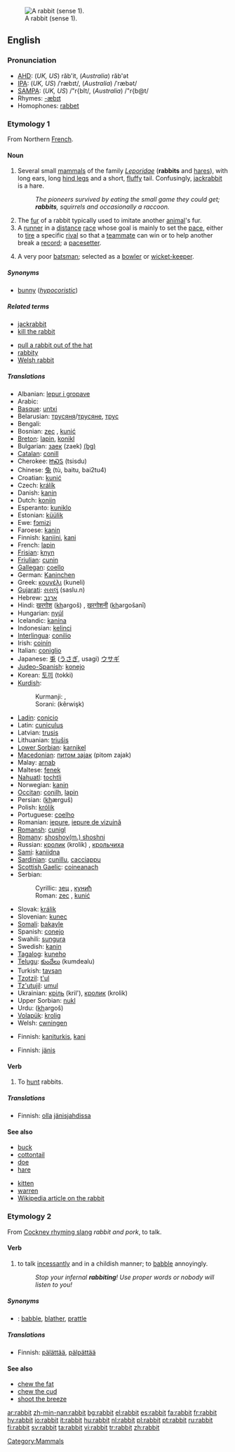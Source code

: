 [[Image:Sylvilagus floridanus 14136.JPG|thumb|A rabbit (sense 1).]]
==English==
{{wikipedia}}
{{wikipedia|Leporidae}}

===Pronunciation===
*[[w:AHD|AHD]]: (''UK, US'') răb'it, (''Australia'') răb'ət
*[[w:IPA|IPA]]: (''UK, US'') /ˈræbɪt/, (''Australia'') /ˈræbət/
*[[w:SAMPA|SAMPA]]: (''UK, US'') /"r{bIt/, (''Australia'') /"r{b@t/
*Rhymes: [[Rhymes:English:-æbɪt|-æbɪt]]
*Homophones: [[rabbet]]

===Etymology 1===
From Northern [[French]].

====Noun====
{{en-noun}}

# Several small [[mammal]]s of the family ''[[Leporidae]]'' ('''rabbits''' and [[hare]]s), with long ears, long [[hind leg]]s and a short, [[fluffy]] tail. Confusingly, [[jackrabbit]] is a hare.
#:''The pioneers survived by eating the small game they could get; '''rabbits''', squirrels and occasionally a raccoon.''
# The [[fur]] of a rabbit typically used to imitate another [[animal]]'s fur.
# A [[runner]] in a [[distance]] [[race]] whose goal is mainly to set the [[pace]], either to [[tire]] a specific [[rival]] so that a [[teammate]] can win or to help another break a [[record]]; a [[pacesetter]].
# {{cricket}} A very poor [[batsman]]; selected as a [[bowler]] or [[wicket-keeper]].

=====Synonyms=====
*[[bunny]] (''[[hypocoristic]]'')

=====Related terms=====
{{top2}}
*[[jackrabbit]]
*[[kill the rabbit]]
{{mid2}}
*[[pull a rabbit out of the hat]]
*[[rabbity]]
*[[Welsh rabbit]]
{{bottom}}

=====Translations=====
{{trans-top|mammal}}
*Albanian: [[lepur i gropave]]
*Arabic: {{ARchar|[[ارنب|أرْنَب]]}}
*[[Basque]]: [[untxi]]
*Belarusian: [[трусяня]]/[[трусяне]], [[трус]]
*Bengali: {{BNchar|[[খরেগাশ]]}}
*Bosnian: [[zec#Bosnian|zec]] {{m}}, [[kunić#Bosnian|kunić]] {{m}}
*[[Breton]]: [[lapin]], [[konikl]]
*Bulgarian: [[заек]] (zaek) [[:bg:заек|(bg)]]
*[[Catalan]]: [[conill]]
*Cherokee: [[ᏥᏍᏚ]] (tsisdu)
*Chinese: [[兔]] (tù, baitu, bai2tu4)
*Croatian: [[kunić#Croatian|kunić]] {{m}}
*Czech: [[králík]]
*Danish: [[kanin]] {{c}}
*Dutch: [[konijn]] {{n}}
*Esperanto: [[kuniklo]]
*Estonian: [[küülik]]
*Ewe: [[fɔmizi]]
*Faroese: [[kanin]]
*Finnish: [[kaniini]], [[kani]]
*French: [[lapin]] {{m}}
*[[Frisian]]: [[knyn]]
*[[Friulian]]: [[cunin]]
*[[Gallegan]]: [[coello]]
*German: [[Kaninchen]] {{n}}
*Greek: [[κουνέλι]] (kuneli) {{n}}
*[[Gujarati]]: [[સસલું]] (saslu.n)
*Hebrew: [[ארנב]]
*Hindi: [[ख़रगोश]] (<u>kh</u>argoš) {{m}}, [[ख़रगोशनी]] (<u>kh</u>argošanī) {{f}}
*Hungarian: [[nyúl]]
*Icelandic: [[kanína]]
*Indonesian: [[kelinci]]
*[[Interlingua]]: [[conilio]]
*Irish: [[coinín]]
*Italian: [[coniglio]] {{m}}
*Japanese: [[兎]] ([[うさぎ]], usagi) [[ウサギ]]
*[[Judeo-Spanish]]: [[konejo]]
*Korean: [[토끼]] (tokki)
*[[Kurdish]]:
*:Kurmanji: {{t|ku|kêroşk}}, {{t|ku|xirrnîfk}}
*:Sorani: {{KUchar|[[که‌روێشک]]}} (kêrwişk)
{{trans-mid}}
*[[Ladin]]: [[conicio]]
*Latin: [[cuniculus]] {{m}}
*Latvian: [[trusis]]
*Lithuanian: [[triušis]]
*[[Lower Sorbian]]: [[karnikel]]
*[[Macedonian]]: [[питом заjак]] (pitom zajak)
*Malay: [[arnab]]
*Maltese: [[fenek]]
*[[Nahuatl]]: [[tochtli]]
*Norwegian: [[kanin]] {{m}}
*[[Occitan]]: [[conilh]], [[lapin]]
*Persian: {{FAchar|[[خرگوش#Persian|خرگوش]]}} (<u>kh</u>ærguš)
*Polish: [[królik]]
*Portuguese: [[coelho]] {{m}}
*Romanian: [[iepure]], [[iepure de vizuină]]
*[[Romansh]]: [[cunigl]]
*[[Romany]]: [[shoshoy(m.) shoshni]] {{f}}
*Russian: [[кролик]] (krolik) {{m}}, [[крольчиха]] {{f}}
*[[Sami]]: [[kaniidna]]
*[[Sardinian]]: [[cunillu]], [[cacciappu]]
*[[Scottish Gaelic]]: [[coineanach]] {{m}}
*Serbian:
*:Cyrillic: [[зец#Serbian|зец]] {{m}}, [[кунић#Serbian|кунић]] {{m}}
*:Roman: [[zec#Serbian|zec]] {{m}}, [[kunić#Serbian|kunić]] {{m}}
*Slovak: [[králik]]
*Slovenian: [[kunec]] {{m}}
*[[Somali]]: [[bakayle]]
*Spanish: [[conejo]] {{m}}
*Swahili: [[sungura]]
*Swedish: [[kanin]] {{c}}
*[[Tagalog]]: [[kuneho]]
*[[Telugu]]: [[కుందేలు]] (kumdealu)
*Turkish: [[tavşan]]
*[[Tzotzil]]: [[t'ul]]
*[[Tz'utujil]]: [[umul]]
*Ukrainian: [[кріль]] (kril'), [[кролик]] (krolik)
*Upper Sorbian: [[nukl]]
*Urdu: {{URchar|[[خرگوش#Urdu|خرگوش]]}} (<u>kh</u>argoš) {{m}}
*[[Volapük]]: [[krolig]]
*Welsh: [[cwningen]]
{{trans-bottom}}

{{trans-top|fur}}
*Finnish: [[kaniturkis]], [[kani]]
{{trans-bottom}}

{{trans-top|pacesetter}}
*Finnish: [[jänis]]
{{trans-bottom}}

{{trans-top|poor batsman}}
{{trans-bottom}}

====Verb====
{{en-verb|rabbits|rabbitting|rabbitted}}

# {{intransitive}} To [[hunt]] rabbits.

=====Translations=====
{{trans-top|to hunt rabbits}}
*Finnish: [[olla]] [[jänisjahti|jänisjahdissa]]
{{trans-bottom}}

====See also====
{{top2}}
*[[buck]]
*[[cottontail]]
*[[doe]]
*[[hare]]
{{mid2}}
*[[kitten]]
*[[warren]]
*[[w:rabbit|Wikipedia article on the rabbit]]
{{bottom}}

===Etymology 2===
From [[Cockney rhyming slang]] ''rabbit and pork'', to talk.

====Verb====
{{en-verb|rabbits|rabbitting|rabbitted}}

# {{context|UK|intransitive}} to talk [[incessantly]] and in a childish manner; to [[babble]] annoyingly.
#: ''Stop your infernal '''rabbiting'''! Use proper words or nobody will listen to you!''

=====Synonyms=====
*{{italbrac|to talk incessantly and childishly}}: [[babble]], [[blather]], [[prattle]]

=====Translations=====
{{trans-top|to talk incessantly and childishly}}
*Finnish: [[pälättää]], [[pälpättää]]
{{trans-bottom}}

====See also====
* [[chew the fat]]
* [[chew the cud]] {{UK}}
* [[shoot the breeze]] {{US}}

[[Category:Mammals]]

[[ar:rabbit]]
[[zh-min-nan:rabbit]]
[[bg:rabbit]]
[[el:rabbit]]
[[es:rabbit]]
[[fa:rabbit]]
[[fr:rabbit]]
[[hy:rabbit]]
[[io:rabbit]]
[[it:rabbit]]
[[hu:rabbit]]
[[nl:rabbit]]
[[pl:rabbit]]
[[pt:rabbit]]
[[ru:rabbit]]
[[fi:rabbit]]
[[sv:rabbit]]
[[ta:rabbit]]
[[vi:rabbit]]
[[tr:rabbit]]
[[zh:rabbit]]